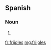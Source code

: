 ==Spanish==

===Noun===
{{head|es|noun form|g=m-p}}

# {{plural of|frijol|lang=es}}

[[fr:frijoles]]
[[mg:frijoles]]
